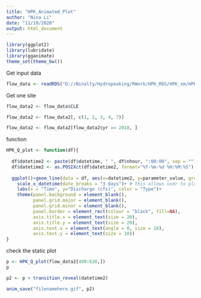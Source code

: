 ```yaml
---
title: "HPK_Animated_Plot"
author: "Nina Li"
date: "11/10/2020"
output: html_document
---
```

```r
library(ggplot2)
library(lubridate)
library(gganimate)
theme_set(theme_bw())
```

Get input data
```r
flow_data <- readRDS("D://Ninalty/Hydropeaking/RWork/HPK_RDS/HPK_sm/HPK_SM_Reversal_ct.rds")
```

Get one site
```r
flow_data2 <- flow_data$CLE

flow_data2 <- flow_data2[, c(1, 2, 3, 4, 7)]

flow_data2 <- flow_data2[flow_data2$yr == 2018, ]
```

function
```r
HPK_Q_plot <- function(df){
  
  df$datetime2 <- paste(df$datetime, " ", df$nhour, ":00:00", sep = "")
  df$datetime2 <- as.POSIXct(df$datetime2, format="%Y-%m-%d %H:%M:%S")
  
  ggplot()+geom_line(data = df, aes(x=datetime2, y=parameter_value, group=1), size=1, show.legend = FALSE) + 
    scale_x_datetime(date_breaks = "3 days")+ # this allows user to plot date x axis
    labs(x = "Time", y="Discharge (cfs)", color = "Type")+
    theme(panel.background = element_blank(),
          panel.grid.major = element_blank(), 
          panel.grid.minor = element_blank(), 
          panel.border = element_rect(colour = "black", fill=NA),
          axis.title.x = element_text(size = 20), 
          axis.title.y = element_text(size = 20), 
          axis.text.x = element_text(angle = 0, size = 18), 
          axis.text.y = element_text(size = 18)) 
}
```


check the static plot
```r
p <- HPK_Q_plot(flow_data2[400:620,])
p
```

```r
p2 <- p + transition_reveal(datetime2)

anim_save("filenamehere.gif", p2)
```

